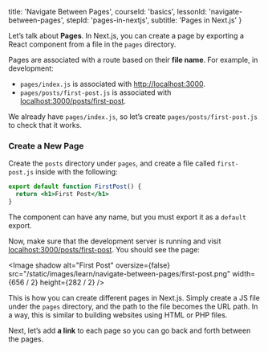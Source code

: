 
  title: 'Navigate Between Pages',
  courseId: 'basics',
  lessonId: 'navigate-between-pages',
  stepId: 'pages-in-nextjs',
  subtitle: 'Pages in Next.js'
}

Let’s talk about **Pages**. In Next.js, you can create a page by exporting a React component from a file in the `pages` directory.

Pages are associated with a route based on their **file name**. For example, in development:

- `pages/index.js` is associated with [http://localhost:3000](http://localhost:3000).
- `pages/posts/first-post.js` is associated with [localhost:3000/posts/first-post](http://localhost:3000/posts/first-post).

We already have `pages/index.js`, so let’s create `pages/posts/first-post.js` to check that it works.

### Create a New Page

Create the `posts` directory under `pages`, and create a file called `first-post.js` inside with the following:

```jsx
export default function FirstPost() {
  return <h1>First Post</h1>
}
```

The component can have any name, but you must export it as a `default` export.

Now, make sure that the development server is running and visit [localhost:3000/posts/first-post](http://localhost:3000/posts/first-post). You should see the page:

<Image
  shadow
  alt="First Post"
  oversize={false}
  src="/static/images/learn/navigate-between-pages/first-post.png"
  width={656 / 2}
  height={282 / 2}
/>

This is how you can create different pages in Next.js. Simply create a JS file under the `pages` directory, and the path to the file becomes the URL path. In a way, this is similar to building websites using HTML or PHP files.

Next, let’s add **a link** to each page so you can go back and forth between the pages.

